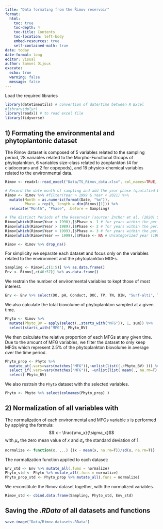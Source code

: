 ```yaml
---
title: "Data formating from the Řimov reservoir"
format:
  html:
    toc: true
    toc-depth: 4
    toc-title: Contents
    toc-location: left-body
    embed-resources: true
    self-contained-math: true
date: today
date-format: long
editor: visual
author: Samuel Dijoux
execute:
  echo: true
  warning: false
  message: false
---
```


Load the required libraries

```r

library(datetimeutils) # convertion of date/time between R Excel
#library(dplyr)
library(readxl) # to read excel file
library(tidyverse)
```

## 1) Formating the environmental and phytoplantonic dataset

The Rimov dataset is composed of 5 variables related to the sampling period, 28 variables related to the Morpho-Functional Groups of phytoplankton, 6 variables size-class related to zooplankton (4 for cladocerans and 2 for copepods), and 18 physico-chemical variables related to the environmental data.

```r
Rimov <- readxl::read_excel("Data/TS_Rimov_data.xlsx", col_names=TRUE, na='NA', col_types=c("date", rep("numeric", 54)) );

# Record the date month of sampling and add the year phase (qualified below)
Rimov <- Rimov %>% #filter(Year > 1999 & Year < 2021) %>% 
  mutate(Month = as.numeric(format(Date, "%m")),
         Phase = rep(0, length = dim(Rimov)[1])) %>%
  relocate("Month", "Phase", .before = Sampling)

# The distinct Periods of the Reservoir (source: Znchor et al. (2020) Sci. Tot. Env)
Rimov[which(Rimov$Year < 1990),]$Phase <- 1 # for years within the period 1983-1989
Rimov[which(Rimov$Year > 1989),]$Phase <- 2 # for years within the period  1990-1998
Rimov[which(Rimov$Year > 1999),]$Phase <- 3 # for years within the period  2000-2014
Rimov[which(Rimov$Year == 1999),]$Phase <- NA # Uncategorized year (1999)

Rimov <- Rimov %>% drop_na()
```

For simplicity we separate each dataset and focus only on the variables related to the environment and the phytoplankton MGFs.

```r
Sampling <- Rimov[,c(1:5)] %>% as.data.frame()
Env <- Rimov[,c(40:57)] %>% as.data.frame()
```

We restrain the number of environmental variables to kept those of most interest.

```r
Env <- Env %>% select(DO, pH, Conduct, DOC, TP, TN, DIN, "Surf-alti", Temp) 
```

We also calculate the total biovolume of phytoplankton sampled at a given time.

```r
Phyto <- Rimov %>% 
  mutate(Phyto_BV = apply(select(.,starts_with("MFG")), 1, sum)) %>%
  select(starts_with("MFG"), Phyto_BV)
```

We then calculate the relative proportion of each MFGs at any given time. Due to the amount of MFG variables, we filter the dataset to only keep MFGs which represent $2.5 \%$ of the phytoplankton biovolume in average over the time period.

```r
Phyto_prop <- Phyto %>%
  mutate_at(.vars=vars(matches("MFG")),~unlist(list((./Phyto_BV) ))) %>%
  select_if(.vars=vars(matches("MFG")), ~unlist(list( mean(., na.rm=T) > 0.025)) ) %>%
  select(-Phyto_BV)
```

We also restrain the `Phyto` dataset with the selected variables.

```r
Phyto <- Phyto %>% select(colnames(Phyto_prop) )
```

## 2) Normalization of all variables with

The normalization of each environmental and MFGs variable $x$ is performed by applying the formula: $$ x - \frac{\mu_x}{\sigma_x}$$ with $\mu_x$ the zero mean value of $x$ and $\sigma_x$ the standard deviation of 1.

```r
normalize <- function(x, ...) {(x - mean(x, na.rm=T))/sd(x, na.rm=T)} 
```

The normalization function applied to each dataset:

```r
Env_std <- Env %>% mutate_all(.funs = normalize)
Phyto_std <- Phyto %>% mutate_all(.funs = normalize)
Phyto_prop_std <- Phyto_prop %>% mutate_all(.funs = normalize)
```

We reconstitute the Rimov dataset together, with the normalized variables.

```r
Rimov_std <- cbind.data.frame(Sampling, Phyto_std, Env_std)
```

## Saving the *.RData* of all datasets and functions

```r
save.image("Data/Rimov.datasets.RData")
```
